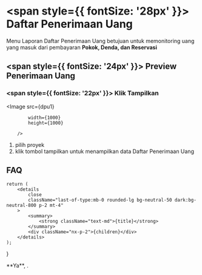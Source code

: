 


# <span style={{ fontSize: '28px' }}> Daftar Penerimaan Uang </span>

Menu Laporan Daftar Penerimaan Uang betujuan untuk memonitoring uang yang masuk dari pembayaran **Pokok, Denda, dan Reservasi**

## <span style={{ fontSize: '24px' }}> Preview Penerimaan Uang </span>

<Steps>

### <span style={{ fontSize: '22px' }}> Klik Tampilkan </span>

<Image
            src={dpu1}
            
            width={1000}
            height={1000}
                
        />
 
 1. pilih proyek
 2. klik tombol tampilkan untuk menampilkan data Daftar Penerimaan Uang

 </Steps>

## FAQ

    return (
        <details
            close
            className="last-of-type:mb-0 rounded-lg bg-neutral-50 dark:bg-neutral-800 p-2 mt-4"
        >
            <summary>
                <strong className="text-md">{title}</strong>
            </summary>
            <div className="nx-p-2">{children}</div>
        </details>
    );
}

<FAQBox title="">
  **Ya**, . 
  
</FAQBox>
